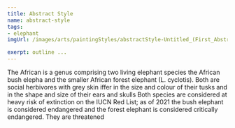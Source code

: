 ```yaml
---
title: Abstract Style
name: abstract-style
tags: 
- elephant 
imgUrl: /images/arts/paintingStyles/abstractStyle-Untitled_(First_Abstract_Watercolor)_by_Wassily_Kandinsky.jpg

exerpt: outline ...
---
```



The African is a genus comprising two living elephant species  the African bush elepha and the smaller African forest elephant (L. cyclotis). Both are social herbivores with grey skin iffer in the size and colour of their tusks and in the shape and size of their ears and skulls Both species are considered at heavy risk of extinction on the IUCN Red List; as of 2021 the bush elephant is considered endangered and the forest elephant is considered critically endangered. They are threatened